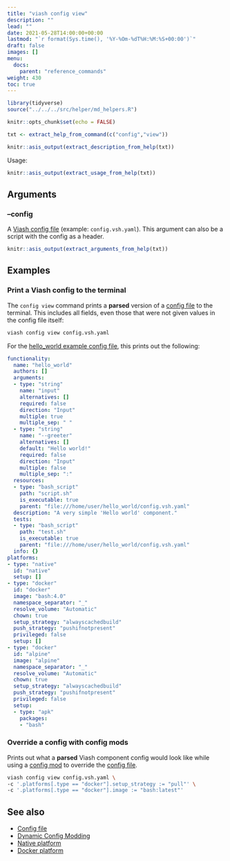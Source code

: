 ```yaml
---
title: "viash config view"
description: ""
lead: ""
date: 2021-05-28T14:00:00+00:00
lastmod: "`r format(Sys.time(), '%Y-%Om-%dT%H:%M:%S+00:00')`"
draft: false
images: []
menu:
  docs:
    parent: "reference_commands"
weight: 430
toc: true
---
```



```r
library(tidyverse)
source("../../../src/helper/md_helpers.R")

knitr::opts_chunk$set(echo = FALSE)

txt <- extract_help_from_command(c("config","view"))
```

```r
knitr::asis_output(extract_description_from_help(txt))
```

Usage: 
```r
knitr::asis_output(extract_usage_from_help(txt))
```

## Arguments 

### --config  
  
A [Viash config file](/docs/reference_config/config) (example: `config.vsh.yaml`). This argument can also be a script with the config as a header.

```r
knitr::asis_output(extract_arguments_from_help(txt))
```

## Examples

### Print a Viash config to the terminal

The `config view` command prints a **parsed** version of a [config file](/docs/reference_config/config) to the terminal. This includes all fields, even those that were not given values in the config file itself:

```bash
viash config view config.vsh.yaml
```

For the [hello_world example config file](/examples/hello_world/config.vsh.yaml), this prints out the following:

```yaml
functionality:
  name: "hello_world"
  authors: []
  arguments:
  - type: "string"
    name: "input"
    alternatives: []
    required: false
    direction: "Input"
    multiple: true
    multiple_sep: " "
  - type: "string"
    name: "--greeter"
    alternatives: []
    default: "Hello world!"
    required: false
    direction: "Input"
    multiple: false
    multiple_sep: ":"
  resources:
  - type: "bash_script"
    path: "script.sh"
    is_executable: true
    parent: "file:///home/user/hello_world/config.vsh.yaml"
  description: "A very simple 'Hello world' component."
  tests:
  - type: "bash_script"
    path: "test.sh"
    is_executable: true
    parent: "file:///home/user/hello_world/config.vsh.yaml"
  info: {}
platforms:
- type: "native"
  id: "native"
  setup: []
- type: "docker"
  id: "docker"
  image: "bash:4.0"
  namespace_separator: "_"
  resolve_volume: "Automatic"
  chown: true
  setup_strategy: "alwayscachedbuild"
  push_strategy: "pushifnotpresent"
  privileged: false
  setup: []
- type: "docker"
  id: "alpine"
  image: "alpine"
  namespace_separator: "_"
  resolve_volume: "Automatic"
  chown: true
  setup_strategy: "alwayscachedbuild"
  push_strategy: "pushifnotpresent"
  privileged: false
  setup:
  - type: "apk"
    packages:
    - "bash"
```

### Override a config with config mods

Prints out what a **parsed** Viash component config would look like while using a [config mod](/docs/advanced/config_mods) to override the [config file](/docs/reference_config/config).

```bash
viash config view config.vsh.yaml \
-c '.platforms[.type == "docker"].setup_strategy := "pull"' \
-c '.platforms[.type == "docker"].image := "bash:latest"'
```


## See also

- [Config file](/docs/reference_config/config)
- [Dynamic Config Modding](/docs/advanced/config_mods)
- [Native platform](/docs/reference_config/platform-native)
- [Docker platform](/docs/reference_config/platform-docker)

